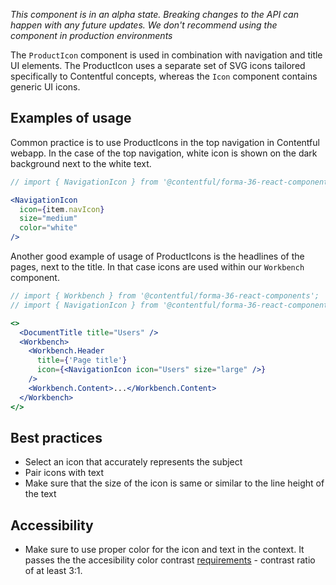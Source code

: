 *This component is in an alpha state. Breaking changes to the API can happen with any future updates. We don't recommend using the component in production environments*

The `ProductIcon` component is used in combination with navigation and title UI elements. The ProductIcon uses a separate set of SVG icons tailored specifically to Contentful concepts, whereas the `Icon` component contains generic UI icons.

## Examples of usage

Common practice is to use ProductIcons in the top navigation in Contentful webapp. In the case of the top navigation, white icon is shown on the dark background next to the white text.

```jsx
// import { NavigationIcon } from '@contentful/forma-36-react-components/dist/alpha';

<NavigationIcon
  icon={item.navIcon}
  size="medium"
  color="white"
/>

```

Another good example of usage of ProductIcons is the headlines of the pages, next to the title. In that case icons are used within our `Workbench` component.

```jsx
// import { Workbench } from '@contentful/forma-36-react-components';
// import { NavigationIcon } from '@contentful/forma-36-react-components/dist/alpha';

<>
  <DocumentTitle title="Users" />
  <Workbench>
    <Workbench.Header
      title={'Page title'}
      icon={<NavigationIcon icon="Users" size="large" />}
    />
    <Workbench.Content>...</Workbench.Content>
  </Workbench>
</>
```

## Best practices

- Select an icon that accurately represents the subject
- Pair icons with text
- Make sure that the size of the icon is same or similar to the line height of the text

## Accessibility

- Make sure to use proper color for the icon and text in the context. It passes the the accesibility color contrast [requirements](https://www.w3.org/TR/UNDERSTANDING-WCAG20/visual-audio-contrast-contrast.html) - contrast ratio of at least 3:1.
